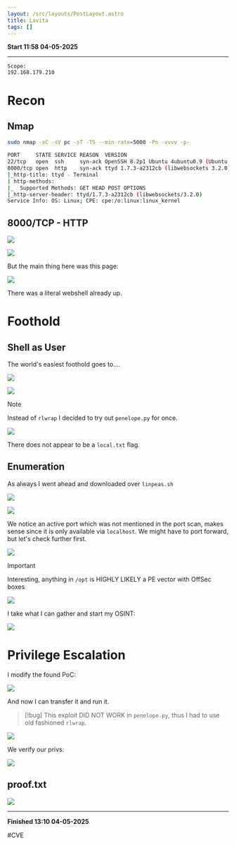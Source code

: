 ```yaml
---
layout: /src/layouts/PostLayout.astro
title: Lavita
tags: []
---
```

**Start 11:58 04-05-2025**

---
```
Scope:
192.168.179.210
```
# Recon

## Nmap

```bash
sudo nmap -sC -sV pc -sT -T5 --min-rate=5000 -Pn -vvvv -p-

PORT     STATE SERVICE REASON  VERSION
22/tcp   open  ssh     syn-ack OpenSSH 8.2p1 Ubuntu 4ubuntu0.9 (Ubuntu Linux; protocol 2.0)
8000/tcp open  http    syn-ack ttyd 1.7.3-a2312cb (libwebsockets 3.2.0)
|_http-title: ttyd - Terminal
| http-methods: 
|_  Supported Methods: GET HEAD POST OPTIONS
|_http-server-header: ttyd/1.7.3-a2312cb (libwebsockets/3.2.0)
Service Info: OS: Linux; CPE: cpe:/o:linux:linux_kernel
```

## 8000/TCP - HTTP

![](../../../assets/c7dd2f0e7e63d89b2949cb27acfe5083.png)

![](../../../assets/32d3d6d794cab20db45323e3c8e84b24.png)

But the main thing here was this page:

![](../../../assets/ca91508afd7b1e622c35c45de3a2c0ec.png)

There was a literal webshell already up.


# Foothold
## Shell as User

The world's easiest foothold goes to....

![](../../../assets/d8a3df3bb352f6e34a43f4710ea86fa5.png)

![](../../../assets/f32e5bcf488b8e0e4972e4a809be0b39.png)

>[!note]
>Instead of `rlwrap` I decided to try out `penelope.py` for once.

![](../../../assets/f80912abc025b9b8408ae21609dbe11e.png)

There does not appear to be a `local.txt` flag.

## Enumeration

As always I went ahead and downloaded over `linpeas.sh`

![](../../../assets/08c06eb9d64fb69124ec99d065c6f5a6.png)

![](../../../assets/14b8fb673d9acb19430b689f34bb201b.png)

We notice an active port which was not mentioned in the port scan, makes sense since it is only available via `localhost`. We might have to port forward, but let's check further first.

![](../../../assets/c08e8acfebee59ccec7f4a1616ce149d.png)

>[!important]
>Interesting, anything in `/opt` is HIGHLY LIKELY a PE vector with OffSec boxes

![](../../../assets/a2315b8cbcfc6237ae4b39b7d66eca1f.png)

I take what I can gather and start my OSINT:

![](../../../assets/83908b2461529174fff740883ac61510.png)


# Privilege Escalation

I modify the found PoC:

![](../../../assets/b3c8fb0cd057cb6cc701997da42539b8.png)

And now I can transfer it and run it.

>[!bug]
>This exploit DID NOT WORK in `penelope.py`, thus I had to use old fashioned `rlwrap`.

![](../../../assets/631a51916105d33d056c0ca0808dc587.png)

We verify our privs:

![](../../../assets/1da4d41d3923189edbd5e51017b751b1.png)

## proof.txt

![](../../../assets/615b3e74aa7beb5738d48b1410a725eb.png)

---

**Finished 13:10 04-05-2025**

[^Links]: [[OSCP Prep]]

#CVE 
